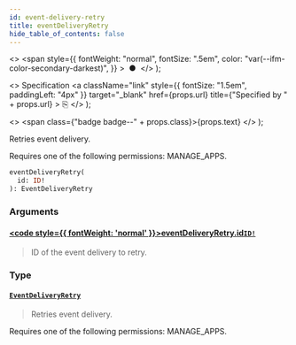 ```yaml
---
id: event-delivery-retry
title: eventDeliveryRetry
hide_table_of_contents: false
---
```


  <>
    <span
      style={{
        fontWeight: "normal",
        fontSize: ".5em",
        color: "var(--ifm-color-secondary-darkest)",
      }}
    >
      &nbsp;●&nbsp;
    </span>
  </>
);

  <>
    Specification
    <a
      className="link"
      style={{ fontSize: "1.5em", paddingLeft: "4px" }}
      target="\_blank"
      href={props.url}
      title={"Specified by " + props.url}
    >
      ⎘
    </a>
  </>
);

  <>
    <span class={"badge badge--" + props.class}>{props.text}</span>
  </>
);

Retries event delivery.

Requires one of the following permissions: MANAGE_APPS.

```graphql
eventDeliveryRetry(
  id: ID!
): EventDeliveryRetry
```

### Arguments

#### [<code style={{ fontWeight: 'normal' }}>eventDeliveryRetry.<b>id</b></code>](#)<Bullet />[`ID!`](../../api-reference/scalars/id) <Badge class="secondary" text="non-null"/> <Badge class="secondary" text="scalar"/>

> ID of the event delivery to retry.

### Type

#### [`EventDeliveryRetry`](../../api-reference/objects/event-delivery-retry) <Badge class="secondary" text="object"/>

> Retries event delivery.

Requires one of the following permissions: MANAGE_APPS.

>
